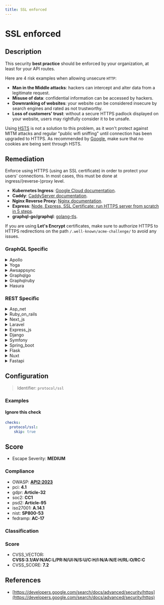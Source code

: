 ```yaml
---
title: SSL enforced
---
```


# SSL enforced

## Description

This security **best practice** should be enforced by your organization, at least for your API routes.

Here are 4 risk examples when allowing unsecure `HTTP`:

- **Man in the Middle attacks**: hackers can intercept and alter data from a legitimate request.
- **Misuse of data**: confidential information can be accessed by hackers.
- **Downranking of websites**: your website can be considered insecure by search engines and rated as not trustworthy.
- **Loss of customers' trust**: without a secure HTTPS padlock displayed on your website, users may rightfully consider it to be unsafe.

Using [HSTS](https://en.wikipedia.org/wiki/HTTP_Strict_Transport_Security) is not a solution to this problem, as it won't protect against MITM attacks and regular "public wifi sniffing" until connection has been upgraded to HTTPS.
As recommended by [Google](https://developers.google.com/search/docs/advanced/security/https), make sure that no cookies are being sent through HSTS.


## Remediation

Enforce using HTTPS (using an SSL certificate) in order to protect your users' connections.
In most cases, this must be done at ingress/(reverse-)proxy level.

- **Kubernetes Ingress**: [Google Cloud documentation](https://cloud.google.com/kubernetes-engine/docs/how-to/ingress-features#https_redirect).
- **Caddy**: [CaddyServer documentation](https://caddyserver.com/docs/json/apps/http/servers/automatic_https/).
- **Nginx Reverse Proxy**: [Nginx documentation](https://docs.nginx.com/nginx/admin-guide/security-controls/securing-http-traffic-upstream/).
- **Express**: [Node, Express, SSL Certificate: run HTTPS server from scratch in 5 steps](https://dev.to/omergulen/step-by-step-node-express-ssl-certificate-run-https-server-from-scratch-in-5-steps-5b87).
- **graphql-go/graphql**: [golang-tls](https://github.com/denji/golang-tls).

If you are using **Let's Encrypt** certificates, make sure to authorize HTTPS to HTTPS redirections on the path `/.well-known/acme-challenge/` to avoid any issues.



### GraphQL Specific

<details>
    <summary>Apollo</summary>

Ensure that the Apollo framework engine is configured to enforce SSL/TLS encryption for all incoming and outgoing connections to prevent data interception and man-in-the-middle attacks. This can typically be achieved by setting up HTTPS for your Apollo server and using secure WebSockets (WSS) for subscriptions.

</details>

<details>
    <summary>Yoga</summary>

Ensure that the Yoga framework engine is configured to enforce SSL/TLS for all connections to prevent data interception and man-in-the-middle attacks. This can typically be achieved by configuring the server to redirect all HTTP requests to HTTPS, setting up HSTS (HTTP Strict Transport Security), and ensuring that SSL certificates are valid and up-to-date. Additionally, consider implementing TLS 1.2 or higher for enhanced security.

</details>

<details>
    <summary>Awsappsync</summary>

Ensure that SSL is enforced for all data in transit to and from AWS AppSync by configuring the API to require HTTPS for all requests and by using AWS-managed certificates for SSL/TLS termination.

</details>

<details>
    <summary>Graphqlgo</summary>

Ensure that the GraphQL Go framework engine is configured to enforce SSL/TLS connections for all incoming and outgoing communications to prevent data interception and man-in-the-middle attacks. This can typically be achieved by setting up an SSL-enabled proxy in front of the application or by configuring the server to only accept secure connections. Additionally, consider implementing HSTS (HTTP Strict Transport Security) to enforce SSL/TLS usage for all clients.

</details>

<details>
    <summary>Graphqlruby</summary>

Ensure that SSL is enforced for all GraphQL Ruby framework engine connections to prevent data interception and man-in-the-middle attacks. Configure the server to redirect all HTTP requests to HTTPS and use SSL certificates from a trusted certificate authority. Additionally, set the 'force_ssl' configuration option to 'true' in the environment configuration file to enforce SSL usage.

</details>

<details>
    <summary>Hasura</summary>

Ensure that SSL is enforced for all connections to the Hasura GraphQL engine by setting the environment variable `HASURA_GRAPHQL_SSL_CERT_DIR` to the directory containing your SSL certificates. Additionally, configure your reverse proxy or load balancer to only accept secure HTTPS connections.

</details>


### REST Specific

<details>
    <summary>Asp_net</summary>

Implement SSL/TLS to encrypt all data in transit. Ensure all ASP.NET applications redirect HTTP traffic to HTTPS, utilize the `RequireHttpsAttribute` for MVC controllers, and set `Strict-Transport-Security` headers to enforce HSTS, while ensuring cookies have the `secure` flag set to prevent transmission over unencrypted connections.

</details>

<details>
    <summary>Ruby_on_rails</summary>

In Ruby on Rails, enforce SSL by setting 'config.force_ssl = true' in the 'config/environments/production.rb' file. This will ensure that all access to your application's routes is over HTTPS, redirecting any HTTP requests to HTTPS, and securing your data with SSL/TLS encryption.

</details>

<details>
    <summary>Next_js</summary>

Implement SSL/TLS to ensure all data transmitted between the Next.js server and clients is encrypted. Configure your server to redirect all HTTP traffic to HTTPS and use HSTS to enforce SSL. Update all internal links to use HTTPS and set secure attributes on cookies.

</details>

<details>
    <summary>Laravel</summary>

In Laravel, enforce SSL by adding a middleware that redirects all HTTP requests to HTTPS. Use the 'forceScheme' method on the URL facade within the middleware to ensure all generated URLs are HTTPS. Additionally, set the 'SECURE_COOKIES' environment variable to true to make all cookies secure by default.

</details>

<details>
    <summary>Express_js</summary>

Implement SSL/TLS encryption for all Express.js routes by configuring the server to only serve content over HTTPS. Acquire and install an SSL certificate, redirect all HTTP traffic to HTTPS, and use the 'helmet' middleware to set HTTP headers for security, including HSTS, to prevent any non-encrypted connections.

</details>

<details>
    <summary>Django</summary>

In Django, ensure SSL/TLS is enforced by setting the 'SECURE_SSL_REDIRECT' to 'True' in your settings.py file. This will redirect all HTTP requests to HTTPS. Additionally, set 'SESSION_COOKIE_SECURE' and 'CSRF_COOKIE_SECURE' to 'True' to prevent cookies from being transmitted over non-HTTPS connections. Use Django's built-in '@require_https' decorator for views that require SSL. For added security, consider implementing HSTS by setting 'SECURE_HSTS_SECONDS', 'SECURE_HSTS_INCLUDE_SUBDOMAINS', and 'SECURE_HSTS_PRELOAD' appropriately.

</details>

<details>
    <summary>Symfony</summary>

In Symfony, enforce SSL by configuring your web server to redirect all HTTP traffic to HTTPS. Additionally, set the 'security.yml' to require HTTPS for all routes by using the 'requires_channel: https' under your firewall settings. Implement HSTS by adding the 'Strict-Transport-Security' header in your response. This ensures all data is encrypted during transit, protecting against eavesdropping and tampering.

</details>

<details>
    <summary>Spring_boot</summary>

In Spring Boot applications, enforce SSL by configuring the server to redirect all HTTP requests to HTTPS. This can be achieved by setting the 'security.require-ssl=true' property in the application.properties file or by implementing a WebSecurityConfigurerAdapter that redirects all incoming HTTP requests to HTTPS. Additionally, use the '@EnableWebSecurity' annotation to activate security features and configure HSTS headers to instruct browsers to only communicate over HTTPS.

</details>

<details>
    <summary>Flask</summary>

In Flask, ensure SSL/TLS is enforced by redirecting all HTTP requests to HTTPS. Use the 'Flask-Talisman' extension to set strict HTTPS-only transport security headers and manage secure cookies. Configure your web server to handle SSL termination and always serve your Flask application over a secure connection.

</details>

<details>
    <summary>Nuxt</summary>

Ensure all Nuxt.js applications are configured to use HTTPS by default. Set up a permanent redirect from HTTP to HTTPS to prevent any unencrypted traffic. Utilize the `server.https` option in `nuxt.config.js` to specify the SSL certificate and key, and consider implementing HSTS headers to enforce secure connections. Regularly update your SSL certificates and use strong encryption protocols to maintain the highest level of security.

</details>

<details>
    <summary>Fastapi</summary>

In FastAPI, ensure all API routes are configured to use HTTPS by setting up SSL/TLS certificates. Redirect all HTTP traffic to HTTPS and implement HSTS headers to enforce secure connections. Avoid sending sensitive data over unencrypted channels and consider using middleware to automate HTTPS redirection.

</details>

## Configuration

> Identifier: `protocol/ssl`



### Examples



#### Ignore this check

```yaml
checks:
  protocol/ssl:
    skip: true
```




## Score

- Escape Severity: **<span className="medium-severity">MEDIUM</span>**

### Compliance

- OWASP: **[API2:2023](https://github.com/OWASP/API-Security/blob/master/editions/2023/en/0xa2-broken-authentication.md)**
- pci: **4.1**
- gdpr: **Article-32**
- soc2: **CC1**
- psd2: **Article-95**
- iso27001: **A.14.1**
- nist: **SP800-53**
- fedramp: **AC-17**

### Classification






### Score

- CVSS_VECTOR: **CVSS:3.1/AV:N/AC:L/PR:N/UI:N/S:U/C:H/I:N/A:N/E:H/RL:O/RC:C**
- CVSS_SCORE: **7.2**

## References

- [https://developers.google.com/search/docs/advanced/security/https](https://developers.google.com/search/docs/advanced/security/https)
  
